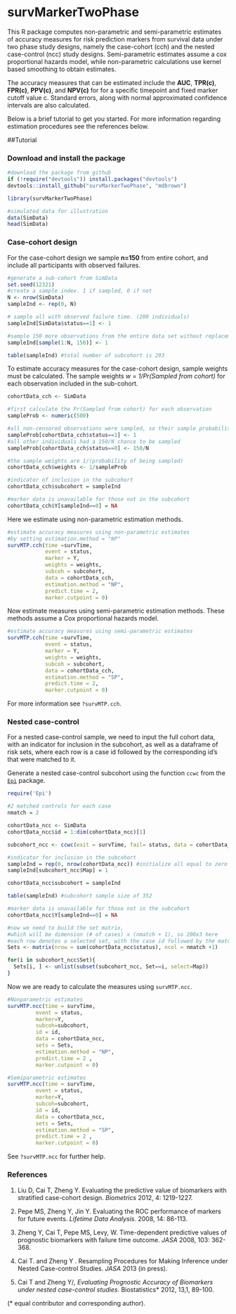 survMarkerTwoPhase
=============================================

This R package computes non-parametric and semi-parametric estimates of accuracy measures for risk prediction markers from survival data under two phase study designs, namely the case-cohort (cch) and the nested case-control (ncc) study designs. Semi-parametric estimates assume a cox proportional hazards model, while non-parametric calculations use kernel based smoothing to obtain estimates.  

The accuracy measures that can be estimated include the **AUC**, **TPR(c)**, **FPR(c)**, **PPV(c)**, and **NPV(c)** for for a specific timepoint and fixed marker cutoff value c. Standard errors, along with normal approximated confidence intervals are also calculated. 

Below is a brief tutorial to get you started. For more information regarding estimation procedures see the references below. 


##Tutorial

### Download and install the package


```r
#download the package from github
if (!require("devtools")) install.packages("devtools")
devtools::install_github("survMarkerTwoPhase", "mdbrown")
```

```r
library(survMarkerTwoPhase)

#simulated data for illustration
data(SimData)  
head(SimData)
```



### Case-cohort design

For the case-cohort design we sample **n=150** from entire cohort, and include all participants with observed failures. 

```r
#generate a sub-cohort from SimData
set.seed(12321)
#create a sample index. 1 if sampled, 0 if not
N <- nrow(SimData)
sampleInd <- rep(0, N)

# sample all with observed failure time. (200 individuals)
sampleInd[SimData$status==1] <- 1

#sample 150 more observations from the entire data set without replacement
sampleInd[sample(1:N, 150)] <- 1

table(sampleInd) #total number of subcohort is 293 
```
To estimate accuracy measures for the case-cohort design, sample weights must be calculated. The sample weights *w = 1/Pr(Sampled from cohort)* for each observation included in the sub-cohort. 
```r
cohortData_cch <- SimData

#first calculate the Pr(Sampled from cohort) for each observation
sampleProb <- numeric(500)

#all non-censored observations were sampled, so their sample probability is 1
sampleProb[cohortData_cch$status==1] <- 1 
#all other individuals had a 150/N chance to be sampled 
sampleProb[cohortData_cch$status==0] <- 150/N

#the sample weights are 1/(probability of being sampled)
cohortData_cch$weights <- 1/sampleProb

#indicator of inclusion in the subcohort
cohortData_cch$subcohort = sampleInd  

#marker data is unavailable for those not in the subcohort
cohortData_cch$Y[sampleInd==0] = NA  

```
Here we estimate using non-parametric estimation methods.   

```r
#estimate accuracy measures using non-parametric estimates
#by setting estimation.method = "NP"
survMTP.cch(time =survTime, 
            event = status, 
            marker = Y,
            weights = weights,
            subcoh = subcohort,
            data = cohortData_cch, 
            estimation.method = "NP",  
            predict.time = 2, 
            marker.cutpoint = 0)

```

Now estimate measures  using semi-parametric estimation methods. These methods assume a Cox proportional hazards model.

```r
#estimate accuracy measures using semi-parametric estimates
survMTP.cch(time =survTime, 
            event = status, 
            marker = Y,
            weights = weights,
            subcoh = subcohort,
            data = cohortData_cch, 
            estimation.method = "SP",  
            predict.time = 2, 
            marker.cutpoint = 0)

```


For more information see `?survMTP.cch`. 

### Nested case-control
For a nested case-control sample, we need to input the full cohort data, with an indicator for inclusion in the subcohort, as well as a dataframe of risk sets, where each row is a case id followed by the corresponding id's that were matched to it. 

Generate a nested case-control subcohort using the function `ccwc` from the [`Epi`](http://cran.r-project.org/web/packages/Epi/index.html) package. 

```r
require('Epi')

#2 matched controls for each case
nmatch = 2

cohortData_ncc <- SimData
cohortData_ncc$id = 1:dim(cohortData_ncc)[1]

subcohort_ncc <- ccwc(exit = survTime, fail= status, data = cohortData_ncc, controls = nmatch) # match 2 controls for each case. 

#indicator for inclusion in the subcohort
sampleInd = rep(0, nrow(cohortData_ncc)) #initialize all equal to zero
sampleInd[subcohort_ncc$Map] = 1

cohortData_ncc$subcohort = sampleInd  

table(sampleInd) #subcohort sample size of 352

#marker data is unavailable for those not in the subcohort
cohortData_ncc$Y[sampleInd==0] = NA  

#now we need to build the set matrix,
#which will be dimension (# of cases) x (nmatch + 1), so 200x3 here
#each row denotes a selected set, with the case id followed by the matched control ids
Sets <- matrix(nrow = sum(cohortData_ncc$status), ncol = nmatch +1)

for(i in subcohort_ncc$Set){
  Sets[i, ] <- unlist(subset(subcohort_ncc, Set==i, select=Map))
}

```

Now we are ready to calculate the measures using `survMTP.ncc`. 

```r
#Nonparametric estimates 
survMTP.ncc(time = survTime, 
         event = status, 
         marker=Y, 
         subcoh=subcohort, 
         id = id, 
         data = cohortData_ncc,
         sets = Sets, 
         estimation.method = "NP", 
         predict.time = 2 , 
         marker.cutpoint = 0)
```

```r
#Semiparametric estimates 
survMTP.ncc(time = survTime, 
         event = status, 
         marker=Y, 
         subcoh=subcohort, 
         id = id, 
         data = cohortData_ncc,
         sets = Sets, 
         estimation.method = "SP", 
         predict.time = 2 , 
         marker.cutpoint = 0)
```
 
See `?survMTP.ncc` for further help. 

### References

1. Liu D, Cai T, Zheng Y. Evaluating the predictive value of biomarkers with stratified case-cohort design. *Biometrics* 2012, 4: 1219-1227.

2. Pepe MS, Zheng Y, Jin Y. Evaluating the ROC performance of markers for future events. *Lifetime Data Analysis.* 2008, 14: 86-113.

3. Zheng Y, Cai T, Pepe MS, Levy, W. Time-dependent predictive values of prognostic biomarkers with failure time outcome. *JASA* 2008, 103: 362-368.

4. Cai T. and Zheng Y . Resampling Procedures for Making Inference under Nested Case-control Studies. *JASA* 2013 (in press). 

5. Cai T and Zheng Y/*, Evaluating Prognostic Accuracy of Biomarkers under nested case-control studies. *Biostatistics* 2012, 13,1, 89-100. 

(* equal contributor and corresponding author). 












